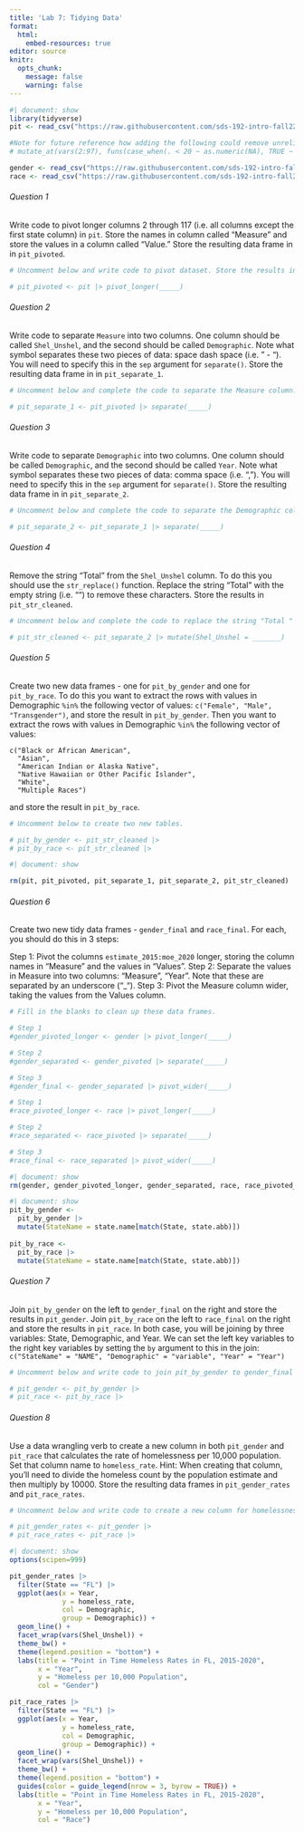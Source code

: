 ```yaml
---
title: 'Lab 7: Tidying Data'
format:
  html:
    embed-resources: true
editor: source
knitr:
  opts_chunk:
    message: false
    warning: false
---
```


```r
#| document: show
library(tidyverse)
pit <- read_csv("https://raw.githubusercontent.com/sds-192-intro-fall22/sds-192-public-website-quarto/main/website/data/pit_2015_2020.csv") 

#Note for future reference how adding the following could remove unreliable counts:
# mutate_at(vars(2:97), funs(case_when(. < 20 ~ as.numeric(NA), TRUE ~ .)))

gender <- read_csv("https://raw.githubusercontent.com/sds-192-intro-fall22/sds-192-public-website-quarto/main/website/data/gender_state_2015_2020.csv")
race <- read_csv("https://raw.githubusercontent.com/sds-192-intro-fall22/sds-192-public-website-quarto/main/website/data/race_state_2015_2020.csv")
```
###### Question 1

Write code to pivot longer columns 2 through 117 (i.e. all columns except the first state column) in `pit`. Store the names in column called "Measure" and store the values in a column called "Value." Store the resulting data frame in in `pit_pivoted`.


```r
# Uncomment below and write code to pivot dataset. Store the results in pit_pivoted

# pit_pivoted <- pit |> pivot_longer(_____)
```
###### Question 2

Write code to separate `Measure` into two columns. One column should be called `Shel_Unshel`, and the second should be called `Demographic`. Note what symbol separates these two pieces of data: space dash space (i.e. " - "). You will need to specify this in the `sep` argument for `separate()`. Store the resulting data frame in in `pit_separate_1`.


```r
# Uncomment below and complete the code to separate the Measure column. Store the results in pit_separate_1

# pit_separate_1 <- pit_pivoted |> separate(_____)
```
###### Question 3

Write code to separate `Demographic` into two columns. One column should be called `Demographic`, and the second should be called `Year`. Note what symbol separates these two pieces of data: comma space (i.e. ", "). You will need to specify this in the `sep` argument for `separate()`. Store the resulting data frame in in `pit_separate_2`.


```r
# Uncomment below and complete the code to separate the Demographic column. Store the results in pit_separate_2

# pit_separate_2 <- pit_separate_1 |> separate(_____)
```
###### Question 4

Remove the string "Total " from the `Shel_Unshel` column. To do this you should use the `str_replace()` function. Replace the string "Total" with the empty string (i.e. "") to remove these characters. Store the results in `pit_str_cleaned`.


```r
# Uncomment below and complete the code to replace the string "Total " in Shel_Unshel with an empty string. Store the results in pit_str_cleaned

# pit_str_cleaned <- pit_separate_2 |> mutate(Shel_Unshel = _______)
```
###### Question 5

Create two new data frames - one for `pit_by_gender` and one for `pit_by_race`. To do this you want to extract the rows with values in Demographic `%in%` the following vector of values: `c("Female", "Male", "Transgender")`, and store the result in `pit_by_gender`. Then you want to extract the rows with values in Demographic `%in%` the following vector of values: 

```
c("Black or African American", 
  "Asian", 
  "American Indian or Alaska Native", 
  "Native Hawaiian or Other Pacific Islander", 
  "White", 
  "Multiple Races")
```

and store the result in `pit_by_race`.


```r
# Uncomment below to create two new tables.

# pit_by_gender <- pit_str_cleaned |>
# pit_by_race <- pit_str_cleaned |>
```
```r
#| document: show

rm(pit, pit_pivoted, pit_separate_1, pit_separate_2, pit_str_cleaned)
```
###### Question 6

Create two new tidy data frames - `gender_final` and `race_final`. For each, you should do this in 3 steps:

Step 1: Pivot the columns `estimate_2015:moe_2020` longer, storing the column names in "Measure" and the values in "Values".
Step 2: Separate the values in Measure into two columns: "Measure", "Year". Note that these are separated by an underscore ("_").
Step 3: Pivot the Measure column wider, taking the values from the Values column. 

```r
# Fill in the blanks to clean up these data frames. 

# Step 1
#gender_pivoted_longer <- gender |> pivot_longer(_____)

# Step 2
#gender_separated <- gender_pivoted |> separate(_____)

# Step 3
#gender_final <- gender_separated |> pivot_wider(_____)

# Step 1
#race_pivoted_longer <- race |> pivot_longer(_____)

# Step 2
#race_separated <- race_pivoted |> separate(_____)

# Step 3
#race_final <- race_separated |> pivot_wider(_____)
```
```r
#| document: show
rm(gender, gender_pivoted_longer, gender_separated, race, race_pivoted_longer, race_separated)
```
```r
#| document: show
pit_by_gender <- 
  pit_by_gender |>
  mutate(StateName = state.name[match(State, state.abb)])
  
pit_by_race <- 
  pit_by_race |>
  mutate(StateName = state.name[match(State, state.abb)])
```
###### Question 7

Join `pit_by_gender` on the left to `gender_final` on the right and store the results in `pit_gender`. Join `pit_by_race` on the left to `race_final` on the right and store the results in `pit_race`. In both case, you will be joining by three variables: State, Demographic, and Year. We can set the left key variables to the right key variables by setting the `by` argument to this in the join: `c("StateName" = "NAME", "Demographic" = "variable", "Year" = "Year")`


```r
# Uncomment below and write code to join pit_by_gender to gender_final and pit_by_race to race_final. Store the results in pit_gender and pit_race respectively.

# pit_gender <- pit_by_gender |>
# pit_race <- pit_by_race |>
```
###### Question 8

Use a data wrangling verb to create a new column in both `pit_gender` and `pit_race` that calculates the rate of homelessness per 10,000 population. Set that column name to `homeless_rate`. Hint: When creating that column, you'll need to divide the homeless count by the population estimate and then multiply by 10000. Store the resulting data frames in `pit_gender_rates` and `pit_race_rates`.


```r
# Uncomment below and write code to create a new column for homelessness_rate in both pit_gender and pit_race

# pit_gender_rates <- pit_gender |>
# pit_race_rates <- pit_race |>
```
```r
#| document: show
options(scipen=999)

pit_gender_rates |>
  filter(State == "FL") |>
  ggplot(aes(x = Year, 
             y = homeless_rate, 
             col = Demographic, 
             group = Demographic)) +
  geom_line() +
  facet_wrap(vars(Shel_Unshel)) +
  theme_bw() +
  theme(legend.position = "bottom") +
  labs(title = "Point in Time Homeless Rates in FL, 2015-2020",
       x = "Year", 
       y = "Homeless per 10,000 Population",
       col = "Gender")

pit_race_rates |>
  filter(State == "FL") |>
  ggplot(aes(x = Year, 
             y = homeless_rate, 
             col = Demographic, 
             group = Demographic)) +
  geom_line() +
  facet_wrap(vars(Shel_Unshel)) +
  theme_bw() +
  theme(legend.position = "bottom") +
  guides(color = guide_legend(nrow = 3, byrow = TRUE)) +
  labs(title = "Point in Time Homeless Rates in FL, 2015-2020",
       x = "Year", 
       y = "Homeless per 10,000 Population",
       col = "Race")

```
